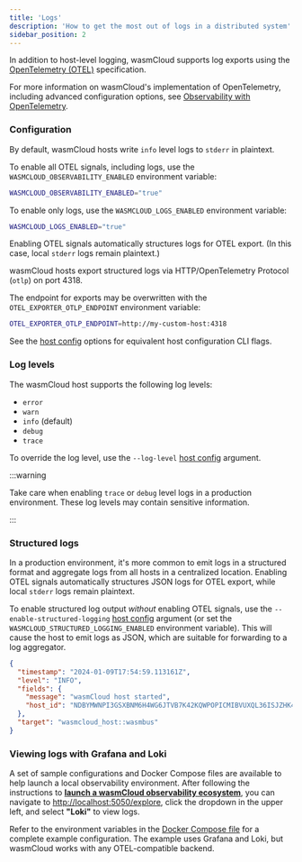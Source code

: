 ```yaml
---
title: 'Logs'
description: 'How to get the most out of logs in a distributed system'
sidebar_position: 2
---
```


In addition to host-level logging, wasmCloud supports log exports using the [OpenTelemetry (OTEL)](https://opentelemetry.io/) specification.

For more information on wasmCloud's implementation of OpenTelemetry, including advanced configuration options, see [Observability with OpenTelemetry](/docs/deployment/observability/observability-with-opentelemetry).

### Configuration

By default, wasmCloud hosts write `info` level logs to `stderr` in plaintext.

To enable all OTEL signals, including logs, use the `WASMCLOUD_OBSERVABILITY_ENABLED` environment variable:

```bash
WASMCLOUD_OBSERVABILITY_ENABLED="true"
```

To enable only logs, use the `WASMCLOUD_LOGS_ENABLED` environment variable:

```bash
WASMCLOUD_LOGS_ENABLED="true"
```

Enabling OTEL signals automatically structures logs for OTEL export. (In this case, local `stderr` logs remain plaintext.)

wasmCloud hosts export structured logs via HTTP/OpenTelemetry Protocol (`otlp`) on port 4318.

The endpoint for exports may be overwritten with the `OTEL_EXPORTER_OTLP_ENDPOINT` environment variable:

```bash
OTEL_EXPORTER_OTLP_ENDPOINT=http://my-custom-host:4318
```

See the [host config](/docs/cli/wasmcloud) options for equivalent host configuration CLI flags.

### Log levels

The wasmCloud host supports the following log levels:

- `error`
- `warn`
- `info` (default)
- `debug`
- `trace`

To override the log level, use the `--log-level` [host config](/docs/cli/wasmcloud) argument.

:::warning

Take care when enabling `trace` or `debug` level logs in a production environment. These log levels may contain sensitive information.

:::

### Structured logs

In a production environment, it's more common to emit logs in a structured format and aggregate logs from all hosts in a centralized location. Enabling OTEL signals automatically structures JSON logs for OTEL export, while local `stderr` logs remain plaintext.

To enable structured log output _without_ enabling OTEL signals, use the `--enable-structured-logging` [host config](/docs/cli/wasmcloud) argument (or set the `WASMCLOUD_STRUCTURED_LOGGING_ENABLED` environment variable). This will cause the host to emit logs as JSON, which are suitable for forwarding to a log aggregator.

```json
{
  "timestamp": "2024-01-09T17:54:59.113161Z",
  "level": "INFO",
  "fields": {
    "message": "wasmCloud host started",
    "host_id": "NDBYMWNPI3GSXBNM6H4WG6JTVB7K42KQWPOPICMIBVUXQL36ISJZHK4D"
  },
  "target": "wasmcloud_host::wasmbus"
}
```

### Viewing logs with Grafana and Loki

A set of sample configurations and Docker Compose files are available to help launch a local observability environment. After following the instructions to [**launch a wasmCloud observability ecosystem**](/docs/deployment/observability/observability-with-opentelemetry#launch-a-wasmcloud-observability-ecosystem), you can navigate to [http://localhost:5050/explore](http://localhost:5050/explore), click the dropdown in the upper left, and select **"Loki"** to view logs.

Refer to the environment variables in the [Docker Compose file](https://github.com/wasmCloud/wasmCloud/blob/main/examples/docker/docker-compose-otel.yml) for a complete example configuration. The example uses Grafana and Loki, but wasmCloud works with any OTEL-compatible backend.
